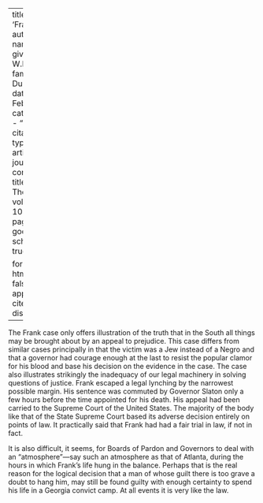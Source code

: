 
---
title: 'Frank'
author:
  - name:
      given: W.E.B.
      family: Du Bois
date: Feb. 1915
categories: 
  - ""
citation: 
  type: article-journal
  container-title: The Crisis
  volume: 10
  issue: 4
  page: 177
google-scholar: true

format:
  html:
    toc: false
    appendix-cite-as: display
---



The Frank case only offers illustration of the truth that in the South
all things may be brought about by an appeal to prejudice. This case
differs from similar cases principally in that the victim was a Jew
instead of a Negro and that a governor had courage enough at the last to
resist the popular clamor for his blood and base his decision on the
evidence in the case. The case also illustrates strikingly the
inadequacy of our legal machinery in solving questions of justice. Frank
escaped a legal lynching by the narrowest possible margin. His sentence
was commuted by Governor Slaton only a few hours before the time
appointed for his death. His appeal had been carried to the Supreme
Court of the United States. The majority of the body like that of the
State Supreme Court based its adverse decision entirely on points of
law. It practically said that Frank had had a fair trial in law, if not
in fact.

It is also difficult, it seems, for Boards of Pardon and Governors to
deal with an "atmosphere"---say such an atmosphere as that of Atlanta,
during the hours in which Frank's life hung in the balance. Perhaps that
is the real reason for the logical decision that a man of whose guilt
there is too grave a doubt to hang him, may still be found guilty with
enough certainty to spend his life in a Georgia convict camp. At all
events it is very like the law.

